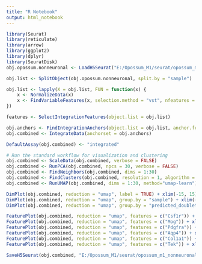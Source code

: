 ```yaml
---
title: "R Notebook"
output: html_notebook
---
```


```r

library(Seurat)
library(reticulate)
library(arrow)
library(ggplot2)
library(dplyr)
library(SeuratDisk)
obj.opossum.nonneuronal <- LoadH5Seurat("E:/Opossum_M1/seurat/opossum_m1_nonneuronal.h5Seurat")

```


```r

obj.list <- SplitObject(obj.opossum.nonneuronal, split.by = "sample")

obj.list <- lapply(X = obj.list, FUN = function(x) {
    x <- NormalizeData(x)
    x <- FindVariableFeatures(x, selection.method = "vst", nfeatures = 3000)
})

features <- SelectIntegrationFeatures(object.list = obj.list)

```


```r

obj.anchors <- FindIntegrationAnchors(object.list = obj.list, anchor.features = features)
obj.combined <- IntegrateData(anchorset = obj.anchors)

```


```r

DefaultAssay(obj.combined) <- "integrated"

# Run the standard workflow for visualization and clustering
obj.combined <- ScaleData(obj.combined, verbose = FALSE)
obj.combined <- RunPCA(obj.combined, npcs = 30, verbose = FALSE)
obj.combined <- FindNeighbors(obj.combined, dims = 1:30)
obj.combined <- FindClusters(obj.combined, resolution = 1, algorithm = 4, method = "igraph")
obj.combined <- RunUMAP(obj.combined, dims = 1:30, method="umap-learn")

```


```r

DimPlot(obj.combined, reduction = "umap", label = TRUE) + xlim(-15, 15) + ylim(-15, 15) + coord_equal()
DimPlot(obj.combined, reduction = "umap", group.by = "sample") + xlim(-15, 15) + ylim(-15, 15) + coord_equal()
DimPlot(obj.combined, reduction = "umap", group.by = "predicted_doublets") + xlim(-15, 15) + ylim(-15, 15) + coord_equal()

```


```r

FeaturePlot(obj.combined, reduction = "umap", features = c("Csf1r")) + xlim(-15, 15) + ylim(-15, 15) + coord_equal() # microglia
FeaturePlot(obj.combined, reduction = "umap", features = c("Mog")) + xlim(-15, 15) + ylim(-15, 15) + coord_equal() # oligodendrocytes
FeaturePlot(obj.combined, reduction = "umap", features = c("Pdgfra")) + xlim(-15, 15) + ylim(-15, 15) + coord_equal() # OPC
FeaturePlot(obj.combined, reduction = "umap", features = c("Aqp4")) + xlim(-15, 15) + ylim(-15, 15) + coord_equal() # astrocytes
FeaturePlot(obj.combined, reduction = "umap", features = c("Col1a1")) + xlim(-15, 15) + ylim(-15, 15) + coord_equal() # VLMC
FeaturePlot(obj.combined, reduction = "umap", features = c("Tek")) + xlim(-15, 15) + ylim(-15, 15) + coord_equal() # endothelial

```


```r

SaveH5Seurat(obj.combined, "E:/Opossum_M1/seurat/opossum_m1_nonneuronal_integrated.h5seurat", overwrite = TRUE, verbose = TRUE)

```

